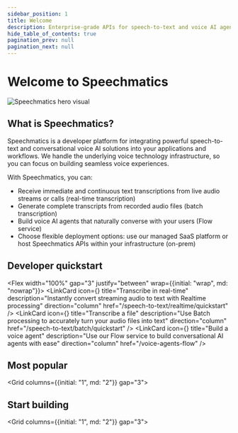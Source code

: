 ```yaml
---
sidebar_position: 1
title: Welcome
description: Enterprise-grade APIs for speech-to-text and voice AI agents.
hide_table_of_contents: true
pagination_prev: null
pagination_next: null
---
```



# Welcome to Speechmatics

<Box px="5" my="3" asChild>
  <Card variant="ghost">
    <Inset>
    <Box asChild width="100%" height="200px">
      <img style={{objectFit: "cover"}} src="/img/hero visual@3x.png" alt="Speechmatics hero visual" />
    </Box>
    </Inset>
  </Card>
</Box>

## What is Speechmatics?

Speechmatics is a developer platform for integrating powerful speech-to-text and conversational voice AI solutions into your applications and workflows. We handle the underlying voice technology infrastructure, so you can focus on building seamless voice experiences.

With Speechmatics, you can:

- Receive immediate and continuous text transcriptions from live audio streams or calls (real-time transcription)
- Generate complete transcripts from recorded audio files (batch transcription)
- Build voice AI agents that naturally converse with your users (Flow service)
- Choose flexible deployment options: use our managed SaaS platform or host Speechmatics APIs within your infrastructure (on-prem)

## Developer quickstart

<Flex width="100%" gap="3" justify="between" wrap={{initial: "wrap", md: "nowrap"}}>
  <LinkCard
    icon={<ChevronsRightIcon/>}
    title="Transcribe in real-time"
    description="Instantly convert streaming audio to text with Realtime processing"
    direction="column"
    href="/speech-to-text/realtime/quickstart"
  />
  <LinkCard
    icon={<FileAudio/>}
    title="Transcribe a file"
    description="Use Batch processing to accurately turn your audio files into text"
    direction="column"
    href="/speech-to-text/batch/quickstart"
  />
  <LinkCard
    icon={<BotMessageSquare/>}
    title="Build a voice agent"
    description="Use our Flow service to build conversational AI agents with ease"
    direction="column"
    href="/voice-agents-flow"
  />
</Flex>

## Most popular

<Grid columns={{initial: "1", md: "2"}} gap="3">
  <LinkCard
    title="On-prem deployment"
    description="Host our APIs in your environment, ensuring complete data privacy, infrastructure control, and straightforward integration into existing developer workflows and technology stacks"
    href="/deployments"
  />
  <LinkCard
    title="Visit the portal"
    description="Create API keys, manage billing, explore transcription tools, and build voice AI agents in our web platform."
    href="https://portal.speechmatics.com"
  />
  <LinkCard
    title="API reference"
    description="Explore our API reference. Available for: Realtime transcription, Batch transcription, Voice agents – Flow"
    href="/api-ref"
  />
  <LinkCard
    title="Core CPU container"
    description="Run our APIs locally, optimizing for low resource usage and data privacy. Ideal for battery-sensitive devices or secure environments, enabling high performance without cloud dependence."
    href="/deployments/container/cpu-speech-to-text"
  />
  <LinkCard
    title="On device deployment"
    description="Run our APIs locally, optimizing for low resource usage and data privacy. Ideal for battery-sensitive devices or secure environments, enabling high performance without cloud dependence."
    disabled
    badgeText="Coming soon"
  />
</Grid>

## Start building

<Grid columns={{initial: "1", md: "2"}} gap="3">
  <LinkCard
    title="Voice agent app"
    description="Conversational AI with React Native and Flow"
    href="/voice-agents-flow/guides/react-native"
  />
  <LinkCard
    title="Realtime transcription with NextJS"
    description="Learn to transcribe microphone audio in real-time with NextJS and our API"
    disabled
    badgeText="Coming soon"
  />
</Grid>